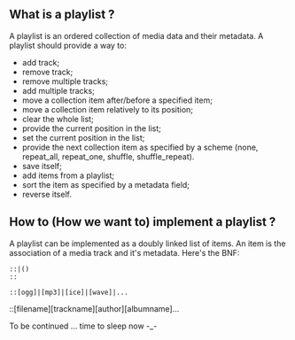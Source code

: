 == What is a playlist ? ==
A playlist is an ordered collection of media data and their metadata.
A playlist should provide a way to:
* add track;
* remove track;
* remove multiple tracks;
* add multiple tracks;
* move a collection item after/before a specified item;
* move a collection item relatively to its position;
* clear the whole list;
* provide the current position in the list;
* set the current position in the list;
* provide the next collection item as specified by a scheme (none, repeat_all, repeat_one, shuffle, shuffle_repeat).
* save itself;
* add items from a playlist;
* sort the item as specified by a metadata field;
* reverse itself.

== How to (How we want to) implement a playlist ? ==
A playlist can be implemented as a doubly linked list of items.
An item is the association of a media track and it's metadata.
Here's the BNF:

 <playlist>::<item><playlist>|()
 <item>::<media track><meta data>
 <media track>::[ogg]|[mp3]|[ice]|[wave]|...
 <meta data>::[filename][trackname][author][albumname]...

To be continued ... time to sleep now -_-